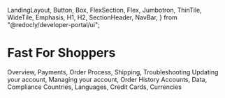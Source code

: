   LandingLayout,
  Button,
  Box,
  FlexSection,
  Flex,
  Jumbotron,
  ThinTile,
  WideTile,
  Emphasis,
  H1,
  H2,
  SectionHeader,
  NavBar,
} from "@redocly/developer-portal/ui";

# Fast For Shoppers

<Box>
  <FlexSection justifyContent="space-around" flexWrap="wrap">
    <WideTile to="/developer-portal/for-shoppers/orders/" header="Orders">
      Overview, Payments, Order Process, Shipping, Troubleshooting
    </WideTile>
    <WideTile
      to="/developer-portal/for-shoppers/account/"
      header="Account Management"
    >
      Updating your account, Managing your account, Order History
    </WideTile>
    <WideTile
      to="/developer-portal/for-shoppers/privacy-and-security/"
      header="Privacy & Security"
    >
      Accounts, Data, Compliance
    </WideTile>
    <WideTile
      to="/developer-portal/for-shoppers/current-support"
      header="Current Support"
    >
      Countries, Languages, Credit Cards, Currencies
    </WideTile>
  </FlexSection>
</Box>

